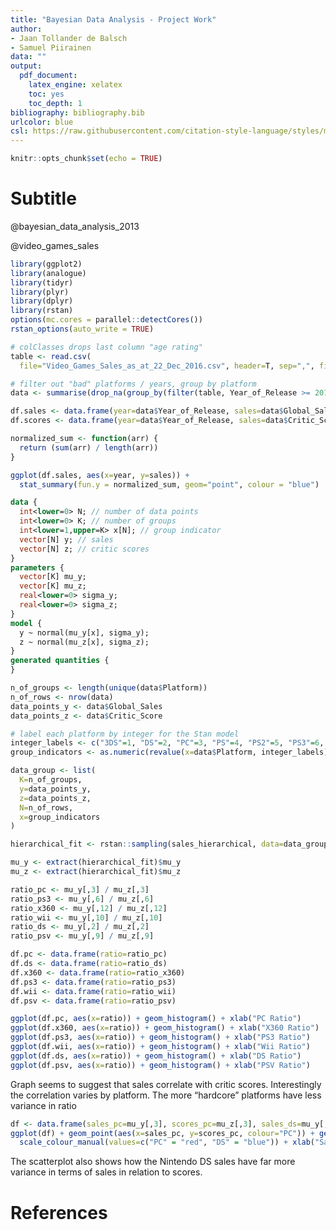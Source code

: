 ```yaml
---
title: "Bayesian Data Analysis - Project Work"
author: 
- Jaan Tollander de Balsch
- Samuel Piirainen
data: ""
output: 
  pdf_document: 
    latex_engine: xelatex
    toc: yes
    toc_depth: 1
bibliography: bibliography.bib
urlcolor: blue
csl: https://raw.githubusercontent.com/citation-style-language/styles/master/harvard-anglia-ruskin-university.csl
---
```


```r
knitr::opts_chunk$set(echo = TRUE)
```

# Subtitle
@bayesian_data_analysis_2013

@video_games_sales

```r
library(ggplot2)
library(analogue)
library(tidyr)
library(plyr)
library(dplyr)
library(rstan)
options(mc.cores = parallel::detectCores())
rstan_options(auto_write = TRUE)

# colClasses drops last column "age rating"
table <- read.csv(
  file="Video_Games_Sales_as_at_22_Dec_2016.csv", header=T, sep=",", fill=T, stringsAsFactors=F, colClasses=c(rep(NA, 15), "NULL"))

# filter out "bad" platforms / years, group by platform
data <- summarise(drop_na(group_by(filter(table, Year_of_Release >= 2010, Platform != "GBA", Platform != "GC"), Platform, Name, Year_of_Release, Global_Sales, Critic_Score)))
```

```r
df.sales <- data.frame(year=data$Year_of_Release, sales=data$Global_Sales)
df.scores <- data.frame(year=data$Year_of_Release, sales=data$Critic_Score)

normalized_sum <- function(arr) {
  return (sum(arr) / length(arr))
}

ggplot(df.sales, aes(x=year, y=sales)) + 
  stat_summary(fun.y = normalized_sum, geom="point", colour = "blue")
```

```stan
data {
  int<lower=0> N; // number of data points
  int<lower=0> K; // number of groups
  int<lower=1,upper=K> x[N]; // group indicator
  vector[N] y; // sales
  vector[N] z; // critic scores
}
parameters {
  vector[K] mu_y;
  vector[K] mu_z;
  real<lower=0> sigma_y;
  real<lower=0> sigma_z;
}
model {
  y ~ normal(mu_y[x], sigma_y);
  z ~ normal(mu_z[x], sigma_z);
}
generated quantities {
}
```

```r
n_of_groups <- length(unique(data$Platform))
n_of_rows <- nrow(data)
data_points_y <- data$Global_Sales
data_points_z <- data$Critic_Score

# label each platform by integer for the Stan model
integer_labels <- c("3DS"=1, "DS"=2, "PC"=3, "PS"=4, "PS2"=5, "PS3"=6, "PS4"=7, "PSP"=8, "PSV"=9, "Wii"=10, "WiiU"=11, "X360"=12, "XB"=13, "XOne"=14)
group_indicators <- as.numeric(revalue(x=data$Platform, integer_labels))

data_group <- list(
  K=n_of_groups,
  y=data_points_y,
  z=data_points_z,
  N=n_of_rows,
  x=group_indicators
)

hierarchical_fit <- rstan::sampling(sales_hierarchical, data=data_group, iter=1000, chains=4)
```

```r
mu_y <- extract(hierarchical_fit)$mu_y
mu_z <- extract(hierarchical_fit)$mu_z

ratio_pc <- mu_y[,3] / mu_z[,3]
ratio_ps3 <- mu_y[,6] / mu_z[,6]
ratio_x360 <- mu_y[,12] / mu_z[,12]
ratio_wii <- mu_y[,10] / mu_z[,10]
ratio_ds <- mu_y[,2] / mu_z[,2]
ratio_psv <- mu_y[,9] / mu_z[,9]

df.pc <- data.frame(ratio=ratio_pc)
df.ds <- data.frame(ratio=ratio_ds)
df.x360 <- data.frame(ratio=ratio_x360)
df.ps3 <- data.frame(ratio=ratio_ps3)
df.wii <- data.frame(ratio=ratio_wii)
df.psv <- data.frame(ratio=ratio_psv)

ggplot(df.pc, aes(x=ratio)) + geom_histogram() + xlab("PC Ratio")
ggplot(df.x360, aes(x=ratio)) + geom_histogram() + xlab("X360 Ratio")
ggplot(df.ps3, aes(x=ratio)) + geom_histogram() + xlab("PS3 Ratio")
ggplot(df.wii, aes(x=ratio)) + geom_histogram() + xlab("Wii Ratio")
ggplot(df.ds, aes(x=ratio)) + geom_histogram() + xlab("DS Ratio")
ggplot(df.psv, aes(x=ratio)) + geom_histogram() + xlab("PSV Ratio")

```

Graph seems to suggest that sales correlate with critic scores. Interestingly the correlation varies by platform. The more "hardcore" platforms have less variance in ratio

```r
df <- data.frame(sales_pc=mu_y[,3], scores_pc=mu_z[,3], sales_ds=mu_y[,2], scores_ds=mu_z[,2])
ggplot(df) + geom_point(aes(x=sales_pc, y=scores_pc, colour="PC")) + geom_point(aes(x=sales_ds, y=scores_ds, colour="DS")) +
  scale_colour_manual(values=c("PC" = "red", "DS" = "blue")) + xlab("Sales") + ylab("Scores")
```

The scatterplot also shows how the Nintendo DS sales have far more variance in terms of sales in relation to scores.

# References
